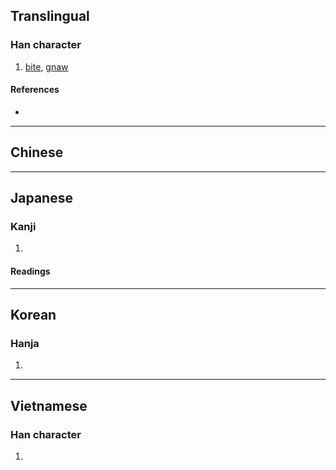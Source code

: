 {{also|啮|齧|噛}}
{{character info/new}}
==Translingual==

===Han character===
{{Han char|rn=30|rad=口|as=15|sn=18|four=61072|canj=RYMU|ids=⿰口齒}}

# [[bite]], [[gnaw]]

====References====
* {{Han ref|kx=0212.410|dkj=04516|dj=0435.240|hdz=10699.140|uh=5699|ud=22169|bh=EFBF|bd=61375}}

----

==Chinese==
{{zh-see|齧|v}}

----

==Japanese==

===Kanji===
{{ja-kanji|grade=|rs=口15}}

# {{defn|lang=ja|sort=口15}}

====Readings====
{{ja-readings
|on=ごう
|kun=かじ-る, か-む
}}

----

==Korean==

===Hanja===
{{ko-hanja|hangeul=[[교]]|rv=gyo|mr=kyo}}

# {{defn|lang=ko|sort=口15}}

----

==Vietnamese==

===Han character===
{{vi-hantu|[[rỉ]]|rs=口15}}

# {{defn|lang=vi|sort=口15}}